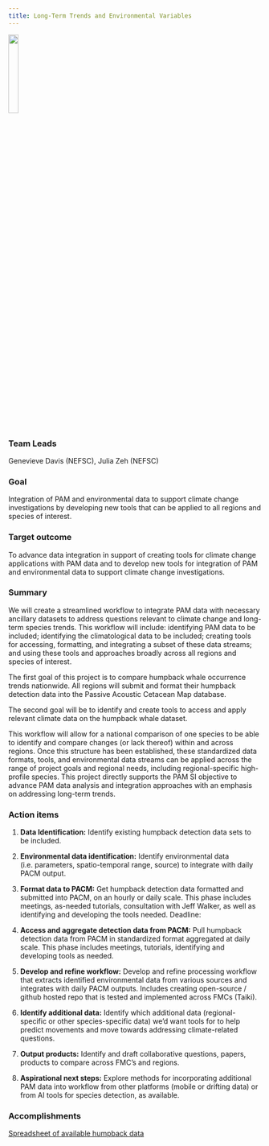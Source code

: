 ```yaml
---
title: Long-Term Trends and Environmental Variables 
---
```


![](/content/images/Priority_project_graphics/Climate_trends/humpback_whale.png){width=20%}

### Team Leads
Genevieve Davis (NEFSC), Julia Zeh (NEFSC)

### Goal
Integration of PAM and environmental data to support climate change investigations by developing new tools that can be applied to all regions and species of interest. 

### Target outcome
To advance data integration in support of creating tools for climate change applications with PAM data and to develop new tools for integration of PAM and environmental data to support climate change investigations.

### Summary
We will create a streamlined workflow to integrate PAM data with necessary ancillary datasets to address questions relevant to climate change and long-term species trends. This workflow will include: identifying PAM data to be included; identifying the climatological data to be included; creating tools for accessing, formatting, and integrating a subset of these data streams; and using these tools and approaches broadly across all regions and species of interest. 

The first goal of this project is to compare humpback whale occurrence trends nationwide. All regions will submit and format their humpback detection data into the Passive Acoustic Cetacean Map database. 

The second goal will be to identify and create tools to access and apply relevant climate data on the humpback whale dataset. 

This workflow will allow for a national comparison of one species to be able to identify and compare changes (or lack thereof) within and across regions. Once this structure has been established, these standardized data formats, tools, and environmental
data streams can be applied across the range of project goals and regional needs, including regional-specific high-profile species. This project directly supports the PAM SI objective to advance PAM data analysis and integration approaches with an emphasis on addressing long-term trends.

### Action items
1. **Data Identification:** Identify existing humpback detection data sets to be included. 

2. **Environmental data identification:** Identify environmental data (i.e. parameters, spatio-temporal range, source) to integrate with daily PACM output. 

3. **Format data to PACM:** Get humpback detection data formatted and submitted into PACM, on an hourly or daily scale. This phase includes meetings, as-needed tutorials, consultation with Jeff Walker, as well as identifying and developing the tools needed. Deadline: 

4. **Access and aggregate detection data from PACM:** Pull humpback detection data from PACM in standardized format aggregated at daily scale. This phase includes meetings, tutorials, identifying and developing tools as needed. 

5. **Develop and refine workflow:** Develop and refine processing workflow that extracts identified environmental data from various sources and integrates with daily PACM outputs. Includes creating open-source / github hosted repo that is tested and implemented across FMCs (Taiki). 

6. **Identify additional data:** Identify which additional data (regional-specific or other species-specific data) we’d want tools for to help predict movements and move towards addressing climate-related questions. 

7. **Output products:** Identify and draft collaborative questions, papers, products to compare across FMC’s and regions. 

8. **Aspirational next steps:** Explore methods for incorporating additional PAM data into workflow from other platforms (mobile or drifting data) or from AI tools for species detection, as available.

### Accomplishments
[Spreadsheet of available humpback data](https://docs.google.com/spreadsheets/u/0/d/128jZhAl3YAP3QF2Ww7e04CSRxMch5IIFebsX2NqFFpU/edit)


